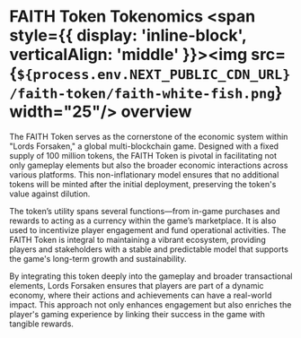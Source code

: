 # FAITH Token Tokenomics <span style={{ display: 'inline-block', verticalAlign: 'middle' }}><img src={`${process.env.NEXT_PUBLIC_CDN_URL}/faith-token/faith-white-fish.png`} width="25"/></span> overview

The FAITH Token serves as the cornerstone of the economic system within "Lords Forsaken," a global multi-blockchain game. Designed with a fixed supply of 100 million tokens, the FAITH Token is pivotal in facilitating not only gameplay elements but also the broader economic interactions across various platforms. This non-inflationary model ensures that no additional tokens will be minted after the initial deployment, preserving the token's value against dilution.

The token’s utility spans several functions—from in-game purchases and rewards to acting as a currency within the game’s marketplace. It is also used to incentivize player engagement and fund operational activities. The FAITH Token is integral to maintaining a vibrant ecosystem, providing players and stakeholders with a stable and predictable model that supports the game's long-term growth and sustainability.

By integrating this token deeply into the gameplay and broader transactional elements, Lords Forsaken ensures that players are part of a dynamic economy, where their actions and achievements can have a real-world impact. This approach not only enhances engagement but also enriches the player's gaming experience by linking their success in the game with tangible rewards.
